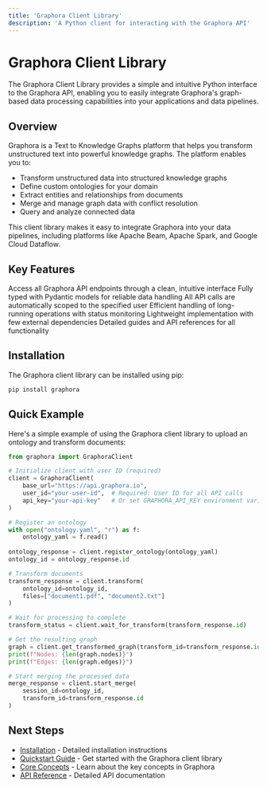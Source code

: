 ```yaml
---
title: 'Graphora Client Library'
description: 'A Python client for interacting with the Graphora API'
---
```


# Graphora Client Library

The Graphora Client Library provides a simple and intuitive Python interface to the Graphora API, enabling you to easily integrate Graphora's graph-based data processing capabilities into your applications and data pipelines.

## Overview

Graphora is a Text to Knowledge Graphs platform that helps you transform unstructured text into powerful knowledge graphs. The platform enables you to:

- Transform unstructured data into structured knowledge graphs
- Define custom ontologies for your domain
- Extract entities and relationships from documents
- Merge and manage graph data with conflict resolution
- Query and analyze connected data

This client library makes it easy to integrate Graphora into your data pipelines, including platforms like Apache Beam, Apache Spark, and Google Cloud Dataflow.

## Key Features

<CardGroup cols={2}>
  <Card title="Complete API Coverage" icon="globe">
    Access all Graphora API endpoints through a clean, intuitive interface
  </Card>
  <Card title="Type Safety" icon="shield-check">
    Fully typed with Pydantic models for reliable data handling
  </Card>
  <Card title="User Context" icon="user">
    All API calls are automatically scoped to the specified user
  </Card>
  <Card title="Async Support" icon="clock">
    Efficient handling of long-running operations with status monitoring
  </Card>
  <Card title="Minimal Dependencies" icon="feather">
    Lightweight implementation with few external dependencies
  </Card>
  <Card title="Comprehensive Documentation" icon="book">
    Detailed guides and API references for all functionality
  </Card>
</CardGroup>

## Installation

The Graphora client library can be installed using pip:

```bash
pip install graphora
```

## Quick Example

Here's a simple example of using the Graphora client library to upload an ontology and transform documents:

```python
from graphora import GraphoraClient

# Initialize client with user ID (required)
client = GraphoraClient(
    base_url="https://api.graphora.io",
    user_id="your-user-id",  # Required: User ID for all API calls
    api_key="your-api-key"   # Or set GRAPHORA_API_KEY environment variable
)

# Register an ontology
with open("ontology.yaml", "r") as f:
    ontology_yaml = f.read()
    
ontology_response = client.register_ontology(ontology_yaml)
ontology_id = ontology_response.id

# Transform documents
transform_response = client.transform(
    ontology_id=ontology_id,
    files=["document1.pdf", "document2.txt"]
)

# Wait for processing to complete
transform_status = client.wait_for_transform(transform_response.id)

# Get the resulting graph
graph = client.get_transformed_graph(transform_id=transform_response.id)
print(f"Nodes: {len(graph.nodes)}")
print(f"Edges: {len(graph.edges)}")

# Start merging the processed data
merge_response = client.start_merge(
    session_id=ontology_id,
    transform_id=transform_response.id
)
```

## Next Steps

- [Installation](/client/installation) - Detailed installation instructions
- [Quickstart Guide](/client/quickstart) - Get started with the Graphora client library
- [Core Concepts](/client/concepts/ontology) - Learn about the key concepts in Graphora
- [API Reference](/client/api/client) - Detailed API documentation
